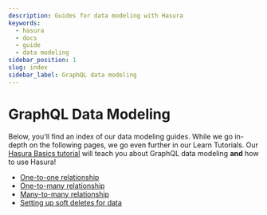 ```yaml
---
description: Guides for data modeling with Hasura
keywords:
  - hasura
  - docs
  - guide
  - data modeling
sidebar_position: 1
slug: index
sidebar_label: GraphQL data modeling
---
```


# GraphQL Data Modeling

Below, you'll find an index of our data modeling guides. While we go in-depth on the following pages, we go even further
in our Learn Tutorials. Our [Hasura Basics tutorial](https://hasura.io/learn/graphql/hasura/introduction/) will teach
you about GraphQL data modeling **and** how to use Hasura!

- [One-to-one relationship](/schema/common-patterns/data-modeling/one-to-one.mdx)
- [One-to-many relationship](/schema/common-patterns/data-modeling/one-to-many.mdx)
- [Many-to-many relationship](/schema/common-patterns/data-modeling/many-to-many.mdx)
- [Setting up soft deletes for data](/schema/common-patterns/data-modeling/soft-deletes.mdx)
